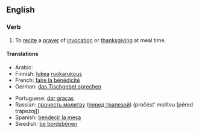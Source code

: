 ==English==
{{wikipedia|Grace (prayer)}}

===Verb===
{{infl|en|verb|head=to [[say]] [[grace]]}}

#{{idiom}} To [[recite]] a [[prayer]] of [[invocation]] or [[thanksgiving]] at meal time.

====Translations====
{{trans-top|say a prayer of thanks}}
*Arabic: {{Arab|([[صلاة الشكر لله]]}} {{Arab|([[قبل]] [[أكل|الأكل]] [[بعد|وبعد]]}} {{IPAchar|(ʂállatu š-šúkri li-llāhi [qábla al-’ákli wa-báʕd])}}
*Finnish: [[lukea]] [[ruokarukous]]
*French: [[faire la bénédicité]]
*German: [[das Tischgebet sprechen]]
{{trans-mid}}
*Portuguese: [[dar graças]]
*Russian: [[прочесть молитву]] ([[трапеза|перед трапезой]]) (pročést’ molítvu [péred trápezoj])
*Spanish: [[bendecir la mesa]]
*Swedish: [[be bordsbönen]]
{{trans-bottom}}

{{rfd}}